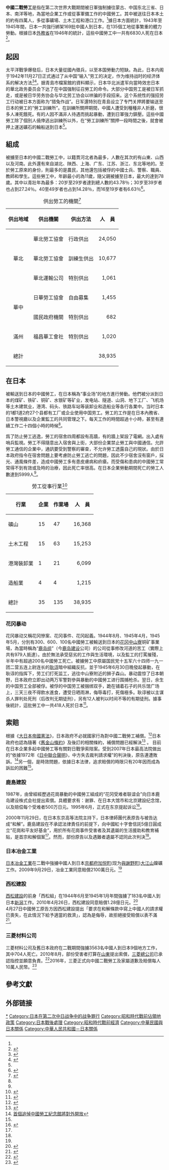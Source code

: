 '''中國二戰勞工'''是指在第二次世界大戰期間被日軍強制擄往蒙古、中国东北三省、日本、南洋等地，為當地企業工作或從事軍備工作的中國勞工。其中被送往日本本土的約有四萬人，多從事礦場、土木工程和港口工作。<ref name="報告書"/>據日本方面統計，1943年至1945年間，日本一共強行綁架169批中國人到日本，在135個工地從事繁重的體力勞動。根據日本[[日本外務省|外務省]]在1946年的統計，這些中國勞工中一共有6830人死在日本<ref>{{Cite web |url=http://picture.fjnet.com/news/200908/t20090810_131012.htm |title=6830双布鞋悼念二战在日本死难的中国劳工 |accessdate=2010-04-27 |archive-date=2009-09-21 |archive-url=https://web.archive.org/web/20090921072906/http://picture.fjnet.com/news/200908/t20090810_131012.htm |dead-url=no }}</ref>。

==起因==
太平洋戰爭爆發后，日本大量從國內徵兵，以至本国勞動力短缺。為此，日本内阁于1942年11月27日正式通过了从中国“输入”劳工的决定，作为维持战时的经济体系的解决方法<ref name="bjrb">{{Cite web |url=http://www.warslave.net/qllg2.htm |title=史海勾沉：日军强掳中国劳工，北京日報 |accessdate=2010-04-27 |archive-date=2008-11-20 |archive-url=https://web.archive.org/web/20081120133311/http://www.warslave.net/qllg2.htm |dead-url=no }}</ref><ref>{{Cite web |url=http://www.ndl.go.jp/horei_jp/kakugi/txt/txt00428.htm |title=華人労務者内地移入ニ関スル件，国立国会図書館 |accessdate=2010-04-27 |archive-date=2010-09-21 |archive-url=https://web.archive.org/web/20100921023707/http://www.ndl.go.jp/horei_jp/kakugi/txt/txt00428.htm |dead-url=no }}</ref>。据青島市檔案館的資料顯示，日本华北派遣军向當時效忠日本的華北政务委员会下达了在中国强制征召勞工的命令。大部分中国劳工是被日军抓走，或是被日华劳务协会与华北劳工协会以哄骗的手段招来。这个系统性的强招劳工行动被日本方面称为“猎兔作战”。日军還特別在青島设立了专門关押將要输送至日本的勞工的“勞工訓練所”。在訓練所關押期間，中國人遭受到種種非人折磨，很多人凍死餓死。有的人因不滿非人待遇而挑起暴動，遭到日軍強力鎮壓。這些中國勞工除了個別人僥倖逃出訓練所以外，在“勞工訓練所”關押一段時間之後，就會被押上運送礦石的輪船送到日本<ref name="bjrb"/>。

==組成==
被擄至日本的中國二戰勞工中，以籍貫河北者為最多，人數在其次的有山東、山西以及河南。此外還有來自湖北、陕西、上海、广东、江苏、浙江、东北等地的。至於勞工原來的身份，則最多的是農民，其他還包括被俘的中國士兵、警察、職員、教師和學生。這些勞工中，年齡最小的為11歲，隨父親被擄至日本，最大的達到78歲。其中以青壯年為最多：20岁至29岁者達到總人數的43.78％；30岁至39岁者也占到27.24％。40至49岁者也占到14.28％，而16至19岁者有6.63％<ref name="jsh">{{Cite web |url=http://www.warslave.net/qllg3.htm |title=二战期间日本强掠中国劳工简述 |accessdate=2010-04-27 |archive-date=2008-11-20 |archive-url=https://web.archive.org/web/20081120151017/http://www.warslave.net/qllg3.htm |dead-url=no }}</ref>。

{| class="wikitable" border="1" 
|+ 供出勞工的機關<ref>{{Cite web |url=http://oohara.mt.tama.hosei.ac.jp/rn/senji1/rnsenji1-033.html |title=外務省管理局「華人労務者就労事情調査報告書」一九四六年三月刊による |access-date=2010-04-28 |archive-url=https://web.archive.org/web/20040905114115/http://oohara.mt.tama.hosei.ac.jp/rn/senji1/rnsenji1-033.html |archive-date=2004-09-05 |dead-url=yes }}</ref>
! 供出地域 !! 供出機關 !!供出方法 !! 人　員
|-
| rowspan=3 align="center"| 華北 || 華北勞工協會|| 行政供出 ||align="right"| 24,050
|-
| 華北勞工協會 || 訓練生供出 ||align="right"| 10,677
|-
| 華北運輸公司 || 特別供出 ||align="right"| 1,061
|-
| rowspan=2 align="center"| 華中 || 日華勞工協會|| 自由募集 ||align="right"| 1,455
|-
| 國民政府機關 || 特別供出 ||align="right"| 682
|-
|align="center"| 滿州 || 福昌華工會社 || 特別供出 ||align="right"| 1,020
|-
|align="center"| 總計 || ||   ||align="right"| 38,935
|}

==在日本==
被輸送到日本的中國勞工，在日本稱為“事业场”的地方進行勞動。他們被分派到日本的煤矿、铁矿、铜矿、水银矿等矿业，发电站、隧道、山洞、地下工厂、飞机场等土木建筑业，港湾、码头、铁路车站等装卸业和造船业等各行各業中。当时日本的1都1道2府27个县都有工厂或企业使用中国劳工。勞工的工作是在日本內務省、日本警視廳以及企業監工的共同管理之下。每天工作的時間超過十小時，甚至有連續工作二十四個小時的時候<ref name="jsh"/>。

爲了防止勞工逃逸，勞工的宿舍四周都設有高牆，有的牆上架設了電網。出入處有哨兵監視。勞工不得隨意出入宿舍與上街，大部份企業禁止勞工與中國通信。允許勞工通信的企業中，通訊要受到警察的審查，不允许勞工透露自己的現狀。由於日本政府指令在宿舍問題上要考慮防止勞工逃亡的問題，因此不少宿舍沒有窗戶，採光、通風條件差，造成中國勞工多有患皮膚病和疥瘡。而受傷和患病的中國勞工常常得不到有效或及時的治療，因此死亡率很高。在日本企業勞動期間死亡的勞工人數達到5999人<ref name="jsh"/>。

{| class="wikitable" 
|+ 勞工從事行業<ref name="報告書">{{Cite web |url=http://repository.kulib.kyoto-u.ac.jp/dspace/bitstream/2433/89722/1/bkr00004_111.pdf |title=外務省管理局「華人労務者就労事情調査報告書(第一分冊)第一部移入・配置及送還事情」:前掲『中国人強制連行資料一「外務省報告書」全五分冊ほか一』、201～421頁所収、227頁。 |accessdate=2010-05-03 |archive-date=2016-03-04 |archive-url=https://web.archive.org/web/20160304112422/http://repository.kulib.kyoto-u.ac.jp/dspace/bitstream/2433/89722/1/bkr00004_111.pdf |dead-url=no }}</ref>
! 行業 !! 企業 !! 作業場 !! 人　員
|- align="right" 
|align="left"| 礦山 || 15 || 47 || align="right"|  16,368
|- align="right" 
|align="left"| 土木工程 || 15 || 63|| align="right"|  15,253
|- align="right" 
|align="left"| 港灣裝卸業 || 1 || 21 ||align="right"|  6,099
|- align="right" 
|align="left"| 造船業 || 4 || 4 ||align="right"|  1,215
|- align="right" 
|align="left"| 總計 || 35 || 135 ||align="right"| 38,935
|}

===花冈暴动===
{{main|花冈暴动}}

花冈暴动又稱花冈慘案、花冈事件、花冈起義。1944年8月、1945年4月，1945年5月，分別有300、600、100名中國勞工被輸送到日本的[[花冈|花冈]][[中山寮|中山寮]]铜矿事業場，為當時稱為“[[鹿岛组|鹿岛组]]”（今[[鹿岛建设|鹿岛建设]]公司）的公司從事修改河道的苦工（實際上共有979人抵達）。由於無法承受惡劣的工作與生活環境，以及監工的打罵摧殘，半年中有超過200名中國勞工死亡。被擄勞工中原屬国民党十五军六十四师一九一团二营五连上尉连长的[[耿谆|耿谆]]暗中組織反抗，並于1945年6月30日晚發起暴動，在耿谆的指挥下，劳工们打死监工，逃往中山寮附近的狮子森山。暴动震惊了日本朝野，日本政府立即出动两万军警對參與暴動的中國勞工进行围捕枪杀。翌日，余生的中国劳工全部被俘。被俘的中国劳工被捆绑双手，跪在铺着石子的共乐馆广场上，三天三夜不得飲水進食，遭受日晒雨淋，侮辱毒打，死傷極多。耿谆被以主谋杀人罪判处死刑（后改判无期徒刑），另有12人被判以时间不等的有期徒刑。據事後統計，這批勞工中一共418人死於日本<ref>{{cite web| url = http://www.chinanews.com/cul/news/2010/04-18/2233146.shtml| title = 花冈起义和平纪念馆在日本开馆 为中国劳工而建| publisher = 中国新闻网| accessdate = 2014-04-18| archive-date = 2014-04-19| archive-url = https://web.archive.org/web/20140419030810/http://www.chinanews.com/cul/news/2010/04-18/2233146.shtml| dead-url = no}}</ref>。

==索賠==
{{main|中國二戰勞工對日索賠}}
根據《[[大日本帝國憲法|大日本帝國憲法]]》，日本政府不必就國家行為對中國二戰勞工補償。<ref name="BBC1">{{Cite web |url=http://news.bbc.co.uk/chinese/trad/hi/newsid_3700000/newsid_3700300/3700372.stm |title=日本公司同意賠償中國二戰勞工 |accessdate=2010-04-27 |archive-date=2016-03-07 |archive-url=https://web.archive.org/web/20160307093938/http://news.bbc.co.uk/chinese/trad/hi/newsid_3700000/newsid_3700300/3700372.stm |dead-url=no }}</ref>日本政府也認為隨著《[[舊金山條約|舊金山條約]]》及後訂的相關條約，補償問題已經解決<ref name="BBC2">{{Cite web |url=http://news.bbc.co.uk/chinese/trad/hi/newsid_3870000/newsid_3879400/3879403.stm |title=日高院判二戰中國苦工賠償勝訴 |accessdate=2010-04-27 |archive-date=2016-03-08 |archive-url=https://web.archive.org/web/20160308093857/http://news.bbc.co.uk/chinese/trad/hi/newsid_3870000/newsid_3879400/3879403.stm |dead-url=no }}</ref>
。
目前在日本企業多起中國勞工等有關對日戰爭索陪案。受到2007年日本最高法院做出的“依據1972年《[[日中聯合聲明|日中聯合聲明]]》，中方失去裁判請求權”的判決後，原告連遭敗訴。<ref name="VOA1">[http://www1.voanews.com/chinese/news/20100416-MEMORIAL-TO-CHINESE-FORCED-LABORERS-91019834.html 首個追悼中國勞工紀念館將對外開放]{{Dead link|date=2019年12月 |bot=InternetArchiveBot |fix-attempted=yes }}</ref>另一個，是時效問題，依據日本法律，追求賠償的時限只有20年因而成為訴訟的困難<ref name="BBC2"/>。

===鹿島建設===
1987年，由曾經經歷過花崗暴動的中國勞工組成的“花冈受难者联谊会”向日本鹿岛建设株式会社提出索償。具體要求有：谢罪、在日本大馆市和北京建設纪念馆，以及赔偿每个受难者500万日元。1995年6月，正式在东京提起诉讼<ref name="zm">{{Cite web |url=http://www.china.com.cn/chinese/law/716208.htm |title="花冈事件"原告有望在美对日本公司提索赔诉讼，新京报 |accessdate=2010-04-27 |archive-date=2007-02-12 |archive-url=https://web.archive.org/web/20070212054724/http://www.china.com.cn/chinese/law/716208.htm |dead-url=no }}</ref>。

2000年11月29日，在日本东京高等法院主持下，日本律師團代表原告与被告达成“和解”。鹿島建設在不承認法律責任的前提下，向中國紅十字會信託5億日圓成立“花崗和平友好基金”，用於所有花崗事件受害者及其遺屬的生活援助和教育補貼，是首宗和解個案<ref name="VOA1"/>。然而，部份原告以及遇難者遺屬不認同此次判決<ref name="zm"/>。

===日本冶金工業===
[[日本冶金工業|日本冶金工業]]在二戰中強擄中國人到日本[[京都府|京都府]][[加悦町|加悦町]](现为[[與謝野町|與謝野町]])[[大江山|大江山]]鎳礦工作。2009年9月29日，冶金工業同意賠償2100萬日元。<ref name="BBC1"/>

===西松建設===
[[西松建設|西松建設]]的前身「西松組」在1944年6月至1945年1月年間強擄了183名中國人到日本[[新潟县|新潟]]工作。2010年4月26日，西松建設同意賠償1.28億日元。<ref>{{Cite web |url=http://www.bbc.co.uk/zhongwen/trad/world/2010/04/100427_jp_compensation.shtml |title=西松建設再次和中國二戰勞工達成和解 |accessdate=2010-04-27 |archive-date=2014-04-26 |archive-url=https://web.archive.org/web/20140426041419/http://www.bbc.co.uk/zhongwen/trad/world/2010/04/100427_jp_compensation.shtml |dead-url=no }}</ref><br />
4月27日中國勞工原告方因西松建設提出「要求在和解條款中寫上中國人的請求權已喪失，在此情況下給予適當的救濟」，認為是侮辱，故拒絕接受賠償以表不滿<ref>{{Cite web |url=http://news.ifeng.com/world/201004/0427_16_1615058.shtml |title=中國二戰勞工拒絕日方賠償 稱“救濟款”是侮辱 |accessdate=2016-05-18 |archive-date=2017-02-20 |archive-url=https://web.archive.org/web/20170220171049/http://news.ifeng.com/world/201004/0427_16_1615058.shtml |dead-url=no }}</ref>。

===三菱材料公司===
三菱材料公司及舊日本政府在二戰期間強擄3563名中國人到日本9個地方工作，其中704人死亡。2010年8月，部份受害者打算在[[山東|山東]]提出索償，[[三菱集團|三菱總公司]]已承認指控並願意負責。<ref>{{Cite web |url=http://news.ifeng.com/mainland/detail_2010_08/17/1964397_0.shtml |title=二戰被虐中國勞工將首次統一起訴日本三菱公司 |accessdate=2016-05-18 |archive-date=2016-06-30 |archive-url=https://web.archive.org/web/20160630142739/http://news.ifeng.com/mainland/detail_2010_08/17/1964397_0.shtml |dead-url=no }}</ref>2016年，三菱正式向中國二戰勞工及家屬道歉及賠償每人10萬人民幣。<ref>{{Cite web |url=http://www.bbc.com/zhongwen/trad/world/2016/06/160601_mitsubishi_chinese_worker_ww2 |title=日本三菱公司將向二戰中國勞工賠償 |accessdate=2016-06-02 |archive-date=2016-06-02 |archive-url=https://web.archive.org/web/20160602171052/http://www.bbc.com/zhongwen/trad/world/2016/06/160601_mitsubishi_chinese_worker_ww2 |dead-url=no }}</ref>

== 參考文獻 ==
{{Reflist|2}}

== 外部链接 ==

[[Category:中国二战劳工|*]]
[[Category:日本在第二次中日战争中的战争罪行|Category:日本在第二次中日战争中的战争罪行]]
[[Category:昭和時代戰前佔領地政策|Category:昭和時代戰前佔領地政策]]
[[Category:日本戰後處理|Category:日本戰後處理]]
[[Category:昭和時代戰前經濟|Category:昭和時代戰前經濟]]
[[Category:中華民國與日本關係|Category:中華民國與日本關係]]
[[Category:中華人民共和國－日本關係|Category:中華人民共和國－日本關係]]